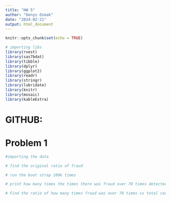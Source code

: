 ```yaml
---
title: "HW 5"
author: "Denys Osmak"
date: "2024-02-21"
output: html_document
---
```


```r
knitr::opts_chunk$set(echo = TRUE)
```

```r
# importing libs 
library(rvest)
library(sas7bdat)
library(tibble)
library(dplyr)
library(ggplot2)
library(readr)
library(stringr)
library(lubridate)
library(knitr)
library(mosaic)
library(kableExtra)
```

# GITHUB: 

# Problem 1

```r
#importing the data

```

```r

# find the original ratio of fraud 

# run the boot strap 100k times 

# print how many times the times there was fraud over 70 times detected (SUMMARY STATISTIC)

# Find the ratio of how many times fraud was over 70 times vs total count (P-VALUE)

```
